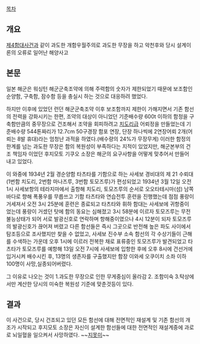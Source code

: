 [[목차]]
== 개요 ==
[[제4함대사건]]과 같이 과도한 개함우월주의로 과도한 무장을 하고 악천후와 당시 설계이론의 오류로 일어난 해양사고

== 본문 ==
일본 해군은 워싱턴 해군군축조약에 의해 주력함의 숫자가 제한되었기 때문에 보조함인 순양함, 구축함, 잠수함 등을 충실시 하는 것으로 대응하려 했었다.

하지만 이후에 있었던 런던 해군군축조약 이후 보조함까지 제한이 가해지면서 기존 함선의 전력을 강화시키는 한편, 조약의 대상이 아니었던 기준배수량 600t 이하의 함정을 구축함만큼의 중무장으로 건조해서 조약을 회피하려고 [[치도리]]급 어뢰정을 만들었는데 기준배수량 544톤짜리가 12.7cm 50구경장 함포 연장, 단장 하나씩에 2연장어뢰 2개(어뢰는 8발 휴대)라는 엄청난 과적을 하였다.(배수량의 24%가 무장무게) 이러한 함정의 한계를 넘는 과도한 무장은 함의 복원성이 부족하다는 지적이 있었지만, 해군본부의 건조 책임자 이었던 후지모토 기쿠오 소장은 해군의 요구사항을 어떻게 맞추어서 만들어 내고 있었다.

이 와중에 1934년 2월 경순양함 타츠타를 기함으로 하는 사세보 경비대의 제 21 수뢰대 (1번함 치도리, 2번함 마나즈루, 3번함 토모즈루)가 편성되었고 1934년 3월 12일 오전 1시 사세보항의 테라지마에서 출항해 치도리, 토모즈루의 순서로 오오타테시마(섬) 남쪽 바다로 향해 폭풍우를 무릅쓰고 기함 타츠타와 연습전투 훈련을 진행했는데 점점 풍랑이 거세져서 오전 3시 25분에 훈련은 종료되고 타츠타와 휘하 함대는 사세보에 귀항중이 었는데 풍랑이 거셌던 탓에 함의 동요는 심해졌고 3시 58분에 이르자 토모즈루는 무전 불능상태가 되어 서로 발광신호로 연락하며 항해중이였으나 4시 12분이 되자 토모즈루의 발광신호가 끊어져 버렸고 다른 함선들은 즉시 그곳으로 반전해 높은 파도 사이에서 탐조등으로 조사했지만 찾을 수 없었고, 사세보 진수부 소속 함선의 각 수상기들이 근해를 수색하는 가운데 오후 1시에 이르러 전복한 채로 표류중인 토모즈루가 발견되었고 타츠타가 토모즈루를 예항해 13일 오전 7시에 사세보에 입항한 후에 오후 8시에 건선거에 입거시켜 배수시킨 후, 13명의 생존자를 구출했지만 함장 이와세 오쿠이치 소좌 이하 100명이 사망,실종되어버렸다.

그 이유로 나오는 것이 1.과도한 무장으로 인한 무게중심이 올라감 2. 조함미숙 3.탁상에서만 계산한 당시의 미숙한 복원성 기준에 맞춘것등이 있다.

== 결과 ==
이 사건으로, 당시 건조되고 있던 모든 함선에 대해 전면적인 재설계 및 기존 함선의 개조가 시작되고 후지모토 소장은 자신이 설계한 함선들에 대한 전면적인 재설계중에 과로로 뇌일혈을 일으켜서 사망하였다. ~~[[지못미]]~~

